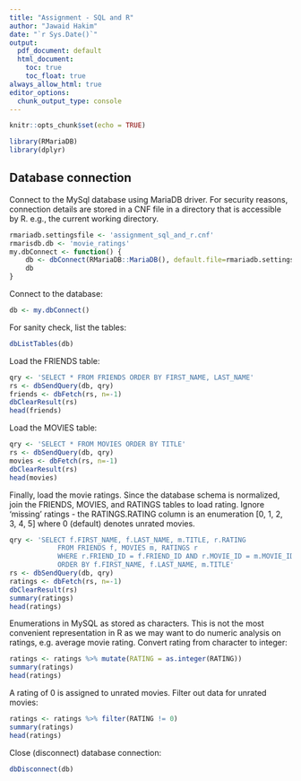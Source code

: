 ```yaml
---
title: "Assignment - SQL and R"
author: "Jawaid Hakim"
date: "`r Sys.Date()`"
output:
  pdf_document: default
  html_document:
    toc: true
    toc_float: true
always_allow_html: true
editor_options: 
  chunk_output_type: console
---
```


```r
knitr::opts_chunk$set(echo = TRUE)
```

```r
library(RMariaDB)
library(dplyr)
```

## Database connection
Connect to the MySql database using MariaDB driver. For security reasons, connection details are stored in a CNF file in a directory that is accessible by R. e.g., the current working directory.

```r
rmariadb.settingsfile <- 'assignment_sql_and_r.cnf'
rmarisdb.db <- 'movie_ratings'
my.dbConnect <- function() {
    db <- dbConnect(RMariaDB::MariaDB(), default.file=rmariadb.settingsfile,group=rmarisdb.db)
    db
}
```

Connect to the database:

```r
db <- my.dbConnect()
```

For sanity check, list the tables:

```r
dbListTables(db)
```

Load the FRIENDS table:
```r
qry <- 'SELECT * FROM FRIENDS ORDER BY FIRST_NAME, LAST_NAME'
rs <- dbSendQuery(db, qry)
friends <- dbFetch(rs, n=-1)
dbClearResult(rs)
head(friends)
```

Load the MOVIES table:

```r
qry <- 'SELECT * FROM MOVIES ORDER BY TITLE'
rs <- dbSendQuery(db, qry)
movies <- dbFetch(rs, n=-1)
dbClearResult(rs)
head(movies)
```
Finally, load the movie ratings. Since the database schema is normalized, join the FRIENDS, MOVIES, and RATINGS tables to load rating. Ignore 'missing' ratings - the RATINGS.RATING column is an enumeration [0, 1, 2, 3, 4, 5] where 0 (default) denotes unrated movies.


```r
qry <- 'SELECT f.FIRST_NAME, f.LAST_NAME, m.TITLE, r.RATING 
            FROM FRIENDS f, MOVIES m, RATINGS r 
            WHERE r.FRIEND_ID = f.FRIEND_ID AND r.MOVIE_ID = m.MOVIE_ID
            ORDER BY f.FIRST_NAME, f.LAST_NAME, m.TITLE'
rs <- dbSendQuery(db, qry)
ratings <- dbFetch(rs, n=-1)
dbClearResult(rs)
summary(ratings)
head(ratings)
```


Enumerations in MySQL as stored as characters. This is not the most convenient representation in R as we may want to do numeric analysis on ratings, e.g. average movie rating. Convert rating from character to integer:

```r
ratings <- ratings %>% mutate(RATING = as.integer(RATING))
summary(ratings)
head(ratings)
```

A rating of 0 is assigned to unrated movies. Filter out data for unrated movies:

```r
ratings <- ratings %>% filter(RATING != 0)
summary(ratings)
head(ratings)
```

Close (disconnect) database connection:

```r
dbDisconnect(db)
```



